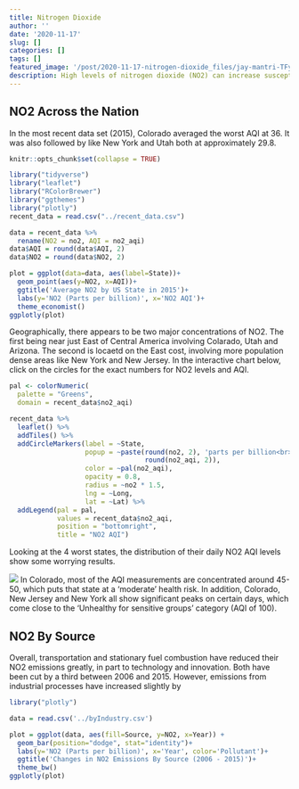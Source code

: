 ```yaml
---
title: Nitrogen Dioxide
author: ''
date: '2020-11-17'
slug: []
categories: []
tags: []
featured_image: '/post/2020-11-17-nitrogen-dioxide_files/jay-mantri-TFyi0QOx08c-unsplash.jpg'
description: High levels of nitrogen dioxide (NO2) can increase susceptibility to lung infections, asthma triggers and airway inflammation in healthy people.
---
```


## NO2 Across the Nation
In the most recent data set (2015), Colorado averaged the worst AQI at 36. It 
was also followed by like New York and Utah both at approximately 29.8. 

```r
knitr::opts_chunk$set(collapse = TRUE)
```

```r
library("tidyverse")
library("leaflet")
library("RColorBrewer")
library("ggthemes")
library("plotly")
recent_data = read.csv("../recent_data.csv")
```

```r
data = recent_data %>%
  rename(NO2 = no2, AQI = no2_aqi)
data$AQI = round(data$AQI, 2)
data$NO2 = round(data$NO2, 2)

plot = ggplot(data=data, aes(label=State))+
  geom_point(aes(y=NO2, x=AQI))+
  ggtitle('Average NO2 by US State in 2015')+ 
  labs(y='NO2 (Parts per billion)', x='NO2 AQI')+
  theme_economist()
ggplotly(plot)
```

Geographically, there appears to be two major concentrations of NO2. The first
being near just East of Central America involving Colarado, Utah and Arizona.
The second is locaetd on the East cost, involving more population dense areas
like New York and New Jersey. In the interactive chart below, click on the 
circles for the exact numbers for NO2 levels and AQI.
 
```r
pal <- colorNumeric(
  palette = "Greens",
  domain = recent_data$no2_aqi)

recent_data %>%
  leaflet() %>%
  addTiles() %>%
  addCircleMarkers(label = ~State,
                   popup = ~paste(round(no2, 2), 'parts per billion<br>AQI: ', 
                                  round(no2_aqi, 2)),
                   color = ~pal(no2_aqi),
                   opacity = 0.8,
                   radius = ~no2 * 1.5,
                   lng = ~Long,
                   lat = ~Lat) %>%
  addLegend(pal = pal, 
            values = recent_data$no2_aqi, 
            position = "bottomright", 
            title = "NO2 AQI")

```

Looking at the 4 worst states, the distribution of their daily NO2 AQI levels
show some worrying results.

![](/post/2020-11-17-nitrogen-dioxide_files/NO2_AQI_Worst_States.png)
In Colorado, most of the AQI measurements are concentrated around 45-50, which
puts that state at a 'moderate' health risk. In addition, Colorado, New Jersey 
and New York all show significant peaks on certain days, which come close to
the 'Unhealthy for sensitive groups' category (AQI of 100).

## NO2 By Source
Overall, transportation and stationary fuel combustion have reduced their
NO2 emissions greatly, in part to technology and innovation. Both have been
cut by a third between 2006 and 2015. However, emissions from industrial 
processes have increased slightly by 

```r
library("plotly")
```

```r

data = read.csv('../byIndustry.csv')

plot = ggplot(data, aes(fill=Source, y=NO2, x=Year)) + 
  geom_bar(position="dodge", stat="identity")+
  labs(y='NO2 (Parts per billion)', x='Year', color='Pollutant')+
  ggtitle('Changes in NO2 Emissions By Source (2006 - 2015)')+ 
  theme_bw()
ggplotly(plot)
```



